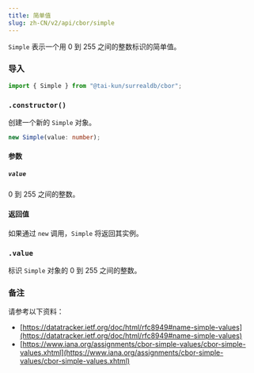 ```yaml
---
title: 简单值
slug: zh-CN/v2/api/cbor/simple
---
```



`Simple` 表示一个用 0 到 255 之间的整数标识的简单值。

### 导入

```ts
import { Simple } from "@tai-kun/surrealdb/cbor";
```

### `.constructor()`

创建一个新的 `Simple` 对象。

```ts
new Simple(value: number);
```

#### 参数

##### `value`

0 到 255 之间的整数。

#### 返回值

如果通过 `new` 调用，`Simple` 将返回其实例。

### `.value` <Badge variant="instance" /><Badge variant="property" />

标识 `Simple` 对象的 0 到 255 之间的整数。

### 备注

请参考以下资料：

- [https://datatracker.ietf.org/doc/html/rfc8949#name-simple-values](https://datatracker.ietf.org/doc/html/rfc8949#name-simple-values)
- [https://www.iana.org/assignments/cbor-simple-values/cbor-simple-values.xhtml](https://www.iana.org/assignments/cbor-simple-values/cbor-simple-values.xhtml)
